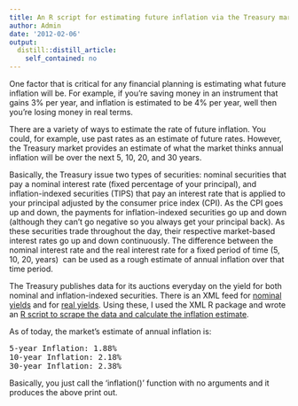 ```yaml
---
title: An R script for estimating future inflation via the Treasury market
author: Admin
date: '2012-02-06'
output:
  distill::distill_article:
    self_contained: no
---
```


One factor that is critical for any financial planning is estimating what future inflation will be. For example, if you&#8217;re saving money in an instrument that gains 3% per year, and inflation is estimated to be 4% per year, well then you&#8217;re losing money in real terms.

There are a variety of ways to estimate the rate of future inflation. You could, for example, use past rates as an estimate of future rates. However, the Treasury market provides an estimate of what the market thinks annual inflation will be over the next 5, 10, 20, and 30 years.

Basically, the Treasury issue two types of securities: nominal securities that pay a nominal interest rate (fixed percentage of your principal), and inflation-indexed securities (TIPS) that pay an interest rate that is applied to your principal adjusted by the consumer price index (CPI). As the CPI goes up and down, the payments for inflation-indexed securities go up and down (although they can&#8217;t go negative so you always get your principal back). As these securities trade throughout the day, their respective market-based interest rates go up and down continuously. The difference between the nominal interest rate and the real interest rate for a fixed period of time (5, 10, 20, years)  can be used as a rough estimate of annual inflation over that time period.

The Treasury publishes data for its auctions everyday on the yield for both nominal and inflation-indexed securities. There is an XML feed for <a href="http://www.treasury.gov/resource-center/data-chart-center/interest-rates/Datasets/yield.xml" target="_blank">nominal yields</a> and for <a href="http://www.treasury.gov/resource-center/data-chart-center/interest-rates/Datasets/real_yield.xml" target="_blank">real yields</a>. Using these, I used the XML R package and wrote an <a href="http://www.biostat.jhsph.edu/~rpeng/inflation.R" target="_blank">R script to scrape the data and calculate the inflation estimate</a>.  

As of today, the market&#8217;s estimate of annual inflation is:

<pre>5-year Inflation: 1.88%
10-year Inflation: 2.18%
30-year Inflation: 2.38%
</pre>

Basically, you just call the &#8216;inflation()&#8217; function with no arguments and it produces the above print out.
